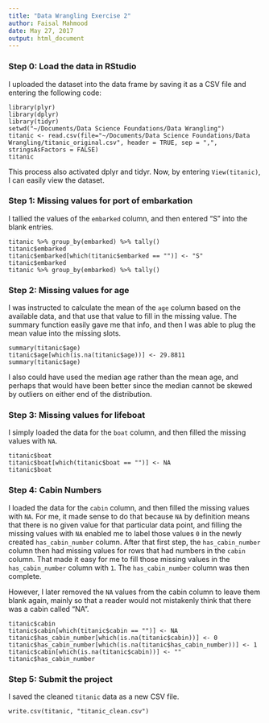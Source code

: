 ```yaml
---
title: "Data Wrangling Exercise 2"
author: Faisal Mahmood
date: May 27, 2017
output: html_document
---
```


### Step 0: Load the data in RStudio

I uploaded the dataset into the data frame by saving it as a CSV file and entering the following code:
```
library(plyr)
library(dplyr)
library(tidyr)
setwd("~/Documents/Data Science Foundations/Data Wrangling")
titanic <- read.csv(file="~/Documents/Data Science Foundations/Data Wrangling/titanic_original.csv", header = TRUE, sep = ",", stringsAsFactors = FALSE)
titanic
```
This process also activated dplyr and tidyr. Now, by entering ```View(titanic)```, I can easily view the dataset.

### Step 1: Missing values for port of embarkation

I tallied the values of the ```embarked``` column, and then entered "S" into the blank entries. 
```
titanic %>% group_by(embarked) %>% tally()
titanic$embarked
titanic$embarked[which(titanic$embarked == "")] <- "S" 
titanic$embarked
titanic %>% group_by(embarked) %>% tally()
```

### Step 2: Missing values for age

I was instructed to calculate the mean of the ```age``` column based on the available data, and that use that value to fill in the missing value. The summary function easily gave me that info, and then I was able to plug the mean value into the missing slots.

```
summary(titanic$age)
titanic$age[which(is.na(titanic$age))] <- 29.8811
summary(titanic$age)
```

I also could have used the median age rather than the mean age, and perhaps that would have been better since the median cannot be skewed by outliers on either end of the distribution.

### Step 3: Missing values for lifeboat

I simply loaded the data for the ```boat``` column, and then filled the missing values with ```NA```.

```
titanic$boat
titanic$boat[which(titanic$boat == "")] <- NA
titanic$boat
```

### Step 4: Cabin Numbers

I loaded the data for the ```cabin``` column, and then filled the missing values with ```NA```. For me, it made sense to do that because ```NA``` by definition means that there is no given value for that particular data point, and filling the missing values with ```NA``` enabled me to label those values ```0``` in the newly created ```has_cabin_number``` column. After that first step, the ```has_cabin_number``` column then had missing values for rows that had numbers in the ```cabin``` column. That made it easy for me to fill those missing values in the ```has_cabin_number``` column with ```1```. The ```has_cabin_number``` column was then complete.

However, I later removed the ```NA``` values from the cabin column to leave them blank again, mainly so that a reader would not mistakenly think that there was a cabin called "NA".

```
titanic$cabin
titanic$cabin[which(titanic$cabin == "")] <- NA
titanic$has_cabin_number[which(is.na(titanic$cabin))] <- 0
titanic$has_cabin_number[which(is.na(titanic$has_cabin_number))] <- 1
titanic$cabin[which(is.na(titanic$cabin))] <- ""
titanic$has_cabin_number
```

### Step 5: Submit the project

I saved the cleaned ```titanic``` data as a new CSV file.

```
write.csv(titanic, "titanic_clean.csv")
```
